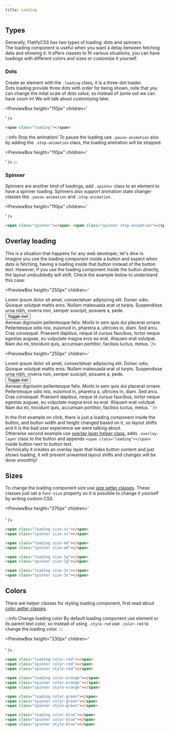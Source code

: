 ```yaml
---
title: Loading
---
```



## Types

Generally, FlatifyCSS has two types of loading: dots and spinners.  
The loading component is useful when you want a delay between fetching data and showing it. It offers classes to fit various situations, you can have loadings with different colors and sizes or customize it yourself.

### Dots

Create an element with the `.loading` class, it is a three-dot loader.  
Dots loading provide three dots with order for being shown, note that you can change the inital scale of dots value, so instead of zome out we can have zoom in! We will talk about customizing later.

<PreviewBox
	height="110px"
	children='
<!DOCTYPE html>
<html lang="en">
	<head>
		<meta charset="UTF-8" />
		<meta http-equiv="X-UA-Compatible" content="IE=edge" />
		<meta name="viewport" content="width=device-width, initial-scale=1.0" />
		<link rel="stylesheet" href="https://raw.githack.com/amir2mi/FlatifyCSS/master/dist/css/flatify-min.css" />
		<title>Loading</title>
	</head>
	<body class="flex-center">
		<span class="loading"></span>	
	</body>
</html>
'
/>

```html title="index.html"
<span class="loading"></span>
```

:::info Stop the animation!
To pause the loading use `.pause-animation` also by adding the `.stop-animation` class, the loading animation will be stopped.

<PreviewBox
	height="110px"
	children='
<!DOCTYPE html>
<html lang="en">
	<head>
		<meta charset="UTF-8" />
		<meta http-equiv="X-UA-Compatible" content="IE=edge" />
		<meta name="viewport" content="width=device-width, initial-scale=1.0" />
		<link rel="stylesheet" href="https://raw.githack.com/amir2mi/FlatifyCSS/master/dist/css/flatify-min.css" />
		<title>Loading</title>
	</head>
	<body class="flex-center">
		<span class="loading stop-animation"></span>	
	</body>
</html>
'
/>
:::

### Spinner

Spinners are another kind of loadings, add `.spinner` class to an element to have a spinner loading. Spinners also support animation state changer classes like `.pause-animation` and `.stop-animation`.

<PreviewBox
	height="110px"
	children='
<!DOCTYPE html>
<html lang="en">
	<head>
		<meta charset="UTF-8" />
		<meta http-equiv="X-UA-Compatible" content="IE=edge" />
		<meta name="viewport" content="width=device-width, initial-scale=1.0" />
		<link rel="stylesheet" href="https://raw.githack.com/amir2mi/FlatifyCSS/master/dist/css/flatify-min.css" />
		<title>Loading</title>
	</head>
	<body class="flex-center" style="gap: 30px">
		<span class="spinner"></span>	
		<span class="spinner stop-animation"></span>	
	</body>
</html>
'
/>

```html title="index.html"
<span class="spinner"></span> <span class="spinner stop-animation"></span>
```

## Overlay loading

This is a situation that happens for any web developer, let's dive in.  
Imagine you use the loading component inside a button and expect when data is fetching, having a loading inside that button instead of the button text. However, if you use the loading component inside the button directly, the layout undoubtedly will shift. Check the example below to understand this case:

<div className="flex-center" style={{ gap: 20 }}>
	
<PreviewBox
	height="250px"
	children='
<!DOCTYPE html>
<html lang="en">
	<head>
		<meta charset="UTF-8" />
		<meta http-equiv="X-UA-Compatible" content="IE=edge" />
		<meta name="viewport" content="width=device-width, initial-scale=1.0" />
		<link rel="stylesheet" href="https://raw.githack.com/amir2mi/FlatifyCSS/master/dist/css/flatify-min.css" />
		<title>Loading</title>
	</head>
	<body>
		Lorem ipsum dolor sit amet, consectetuer adipiscing elit. Donec odio. Quisque volutpat mattis eros.
		Nullam malesuada erat ut turpis. Suspendisse urna nibh, viverra non, semper suscipit, posuere a, pede.
		<br>
		<button class="button size-lg style-red">Toggle me!</button>
		<br>
		Aenean dignissim pellentesque felis. Morbi in sem quis dui placerat ornare. Pellentesque odio nisi, euismod
		in, pharetra a, ultricies in, diam. Sed arcu. Cras consequat. Praesent dapibus, neque id cursus
		faucibus, tortor neque egestas auguae, eu vulputate magna eros eu erat. Aliquam erat volutpat. Nam
		dui mi, tincidunt quis, accumsan porttitor, facilisis luctus, metus.
	</body>
	<script>
		const button = document.querySelector(".button");
		button.addEventListener("click", function(){
			if(button.querySelector(".loading")){
				button.innerHTML = `Toggle me!`;
    		}else{
    			button.innerHTML = `<span class="loading"></span>`;
    		}
    	});
    </script>
</html>
'/>

<PreviewBox
	height="250px"
	children='
<!DOCTYPE html>
<html lang="en">
	<head>
		<meta charset="UTF-8" />
		<meta http-equiv="X-UA-Compatible" content="IE=edge" />
		<meta name="viewport" content="width=device-width, initial-scale=1.0" />
		<link rel="stylesheet" href="https://raw.githack.com/amir2mi/FlatifyCSS/master/dist/css/flatify-min.css" />
		<title>Loading</title>
	</head>
	<body>
		Lorem ipsum dolor sit amet, consectetuer adipiscing elit. Donec odio. Quisque volutpat mattis eros.
		Nullam malesuada erat ut turpis. Suspendisse urna nibh, viverra non, semper suscipit, posuere a, pede.
		<br>
		<button class="button size-lg style-green">Toggle me!</button>
		<br>
		Aenean dignissim pellentesque felis. Morbi in sem quis dui placerat ornare. Pellentesque odio nisi, euismod
		in, pharetra a, ultricies in, diam. Sed arcu. Cras consequat. Praesent dapibus, neque id cursus
		faucibus, tortor neque egestas auguae, eu vulputate magna eros eu erat. Aliquam erat volutpat. Nam
		dui mi, tincidunt quis, accumsan porttitor, facilisis luctus, metus.
	</body>
	<script>
		const button = document.querySelector(".button");
		button.addEventListener("click", function(){
			if(button.querySelector(".loading")){
				button.innerHTML = `Toggle me!`;
				button.classList.remove(`overlay-layer`);
    		}else{
    			button.innerHTML = `Toggle me!<span class="loading"></span>`;
				button.classList.add(`overlay-layer`);
    		}
    	});
    </script>
</html>
'
/>
</div>

In the first example on click, there is just a loading component inside the button, and button width and height changed based on it, so layout shifts and it is the bad user experience we were talking about.  
Otherwise second example use [overlay layer helper class](/docs/helpers/overlay-layer), adds `.overlay-layer` class to the button and appends `<span class="loading"></span>` inside button next to button text.  
Technically it creates an overlay layer that hides button content and just shows loading, it will prevent unwanted layout shifts and changes will be done smoothly!

## Sizes

To change the loading component size use [size setter classes](/docs/helpers/size-setters).
These classes just set a `font-size` property so it is possible to change it yourself by writing custom CSS.

<PreviewBox
	height="270px"
	children='
<!DOCTYPE html>
<html lang="en">
	<head>
		<meta charset="UTF-8" />
		<meta http-equiv="X-UA-Compatible" content="IE=edge" />
		<meta name="viewport" content="width=device-width, initial-scale=1.0" />
		<link rel="stylesheet" href="https://raw.githack.com/amir2mi/FlatifyCSS/master/dist/css/flatify-min.css" />
		<title>Loading</title>
		<style>
			.flex-center{
				gap: 2em;
			}
			.flex-center:not(:last-child){
				margin-bottom: 1.4em;
			}
		</style>
	</head>
	<body>
		<div class="flex-center">
			<span class="loading size-xs"></span>	
			<span class="spinner size-xs"></span>	
		</div>
		<div class="flex-center">
			<span class="loading size-md"></span>	
			<span class="spinner size-md"></span>	
		</div>
		<div class="flex-center">
			<span class="loading size-lg"></span>	
			<span class="spinner size-lg"></span>	
		</div>
		<div class="flex-center">
			<span class="loading size-3x"></span>	
			<span class="spinner size-3x"></span>	
		</div>
	</body>
</html>
'
/>

```html title="index.html"
<span class="loading size-xs"></span>
<span class="spinner size-xs"></span>

<span class="loading size-md"></span>
<span class="spinner size-md"></span>

<span class="loading size-lg"></span>
<span class="spinner size-lg"></span>

<span class="loading size-3x"></span>
<span class="spinner size-3x"></span>
```

## Colors

There are helper classes for styling loading component, first read about [color setter classes](/docs/helpers/color-setters).

:::info Change loading color
By default loading component use element or its parent text color, so instead of using `.style-red` use `.color-red` to change the loading color.
:::

<PreviewBox
	height="230px"
	children='
<!DOCTYPE html>
<html lang="en">
	<head>
		<meta charset="UTF-8" />
		<meta http-equiv="X-UA-Compatible" content="IE=edge" />
		<meta name="viewport" content="width=device-width, initial-scale=1.0" />
		<link rel="stylesheet" href="https://raw.githack.com/amir2mi/FlatifyCSS/master/dist/css/flatify-min.css" />
		<title>Loading</title>
		<style>
			.flex-center{
				gap: 2em;
			}
			.flex-center:not(:last-child){
				margin-bottom: 1.4em;
			}
		</style>
	</head>
	<body>
		<div class="flex-center">
			<span class="loading color-red"></span>	
			<span class="spinner color-red"></span>	
			<span class="spinner style-red"></span>	
		</div>
		<div class="flex-center">
			<span class="loading color-orange"></span>	
			<span class="spinner color-orange"></span>	
			<span class="spinner style-orange"></span>	
		</div>
		<div class="flex-center">
			<span class="loading color-green"></span>	
			<span class="spinner color-green"></span>	
			<span class="spinner style-green"></span>	
		</div>
		<div class="flex-center">
			<span class="loading color-blue"></span>	
			<span class="spinner color-blue"></span>	
			<span class="spinner style-blue"></span>	
		</div>
	</body>
</html>
'
/>

```html title="index.html"
<span class="loading color-red"></span>
<span class="spinner color-red"></span>
<span class="spinner style-red"></span>

<span class="loading color-orange"></span>
<span class="spinner color-orange"></span>
<span class="spinner style-orange"></span>

<span class="loading color-green"></span>
<span class="spinner color-green"></span>
<span class="spinner style-green"></span>

<span class="loading color-blue"></span>
<span class="spinner color-blue"></span>
<span class="spinner style-blue"></span>
```
